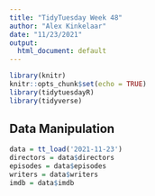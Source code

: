 ```yaml
---
title: "TidyTuesday Week 48"
author: "Alex Kinkelaar"
date: "11/23/2021"
output:
  html_document: default
---
```


```r
library(knitr)
knitr::opts_chunk$set(echo = TRUE)
library(tidytuesdayR)
library(tidyverse)
```

## Data Manipulation
```r
data = tt_load('2021-11-23')
directors = data$directors
episodes = data$episodes
writers = data$writers
imdb = data$imdb
```

